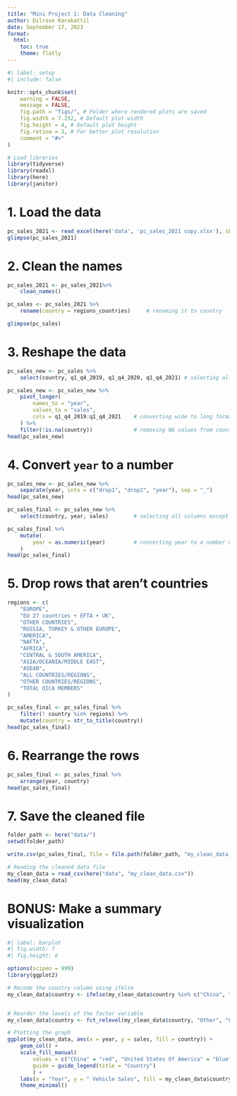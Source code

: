 ```yaml
---
title: "Mini Project 1: Data Cleaning"
author: Dilrose Karakattil
date: September 17, 2023
format:
  html:
    toc: true
    theme: flatly
---
```


```r
#| label: setup
#| include: false

knitr::opts_chunk$set(
    warning = FALSE,
    message = FALSE,
    fig.path = "figs/", # Folder where rendered plots are saved
    fig.width = 7.252, # Default plot width
    fig.height = 4, # Default plot height
    fig.retina = 3, # For better plot resolution
    comment = "#>"
)

# Load libraries
library(tidyverse)
library(readxl)
library(here)
library(janitor)
```

# 1. Load the data

```r
pc_sales_2021 <- read_excel(here('data', 'pc_sales_2021 copy.xlsx'), skip = 3, sheet = "pc_sales")
glimpse(pc_sales_2021)
```

# 2. Clean the names

```r
pc_sales_2021 <- pc_sales_2021%>% 
    clean_names()

pc_sales <- pc_sales_2021 %>% 
    rename(country = regions_countries)     # renaming it to country

glimpse(pc_sales)
```

# 3. Reshape the data

```r
pc_sales_new <- pc_sales %>% 
    select(country, q1_q4_2019, q1_q4_2020, q1_q4_2021) # selecting all columns except sales percent growth one's

pc_sales_new <- pc_sales_new %>% 
    pivot_longer(
        names_to = "year",
        values_to = "sales",
        cols = q1_q4_2019:q1_q4_2021    # converting wide to long format
    ) %>% 
    filter(!is.na(country))             # removing NA values from country
head(pc_sales_new)
```

# 4. Convert `year` to a number

```r
pc_sales_new <- pc_sales_new %>% 
    separate(year, into = c("drop1", "drop2", "year"), sep = "_")
head(pc_sales_new)

pc_sales_final <- pc_sales_new %>% 
    select(country, year, sales)        # selecting all columns except drop1 and drop2

pc_sales_final %>% 
    mutate(
        year = as.numeric(year)         # converting year to a number datatype
    )
head(pc_sales_final)
```

# 5. Drop rows that aren't countries

```r
regions <- c(
    "EUROPE",
    "EU 27 countries + EFTA + UK",
    "OTHER COUNTRIES",
    "RUSSIA, TURKEY & OTHER EUROPE",
    "AMERICA",
    "NAFTA",
    "AFRICA",
    "CENTRAL & SOUTH AMERICA",
    "ASIA/OCEANIA/MIDDLE EAST",
    "ASEAN",
    "ALL COUNTRIES/REGIONS",
    "OTHER COUNTRIES/REGIONS",
    "TOTAL OICA MEMBERS"
)

pc_sales_final <- pc_sales_final %>% 
    filter(! country %in% regions) %>% 
    mutate(country = str_to_title(country))
head(pc_sales_final)
```

# 6. Rearrange the rows

```r
pc_sales_final <- pc_sales_final %>% 
    arrange(year, country)
head(pc_sales_final)
```

# 7. Save the cleaned file

```r
folder_path <- here("data/")
setwd(folder_path)

write.csv(pc_sales_final, file = file.path(folder_path, "my_clean_data.csv")) # saving the file
```

```r
# Reading the cleaned data file
my_clean_data = read_csv(here("data", "my_clean_data.csv"))
head(my_clean_data)
```

# BONUS: Make a summary visualization

```r
#| label: barplot
#| fig.width: 7
#| fig.height: 6

options(scipen = 999)
library(ggplot2)

# Recode the country column using ifelse
my_clean_data$country <- ifelse(my_clean_data$country %in% c("China", "United States Of America"), my_clean_data$country, "Other")


# Reorder the levels of the factor variable
my_clean_data$country <- fct_relevel(my_clean_data$country, "Other", "China", "United States Of America")

# Plotting the graph
ggplot(my_clean_data, aes(x = year, y = sales, fill = country)) +
    geom_col() +
    scale_fill_manual(
        values = c("China" = "red", "United States Of America" = "blue", "Other" = "grey"),
        guide = guide_legend(title = "Country") 
        ) +
    labs(x = "Year", y = " Vehicle Sales", fill = my_clean_data$country) +
    theme_minimal()
```
